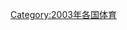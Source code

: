 {{year by category
| m = 2
| c = 0
| d = 0
| y = 3
| cat     = 日本體育
| sortkey = 體育
| parent  = 各年日本体育
| subcat  = 2003年日本
}}

[[Category:2003年各国体育|Category:2003年各国体育]]